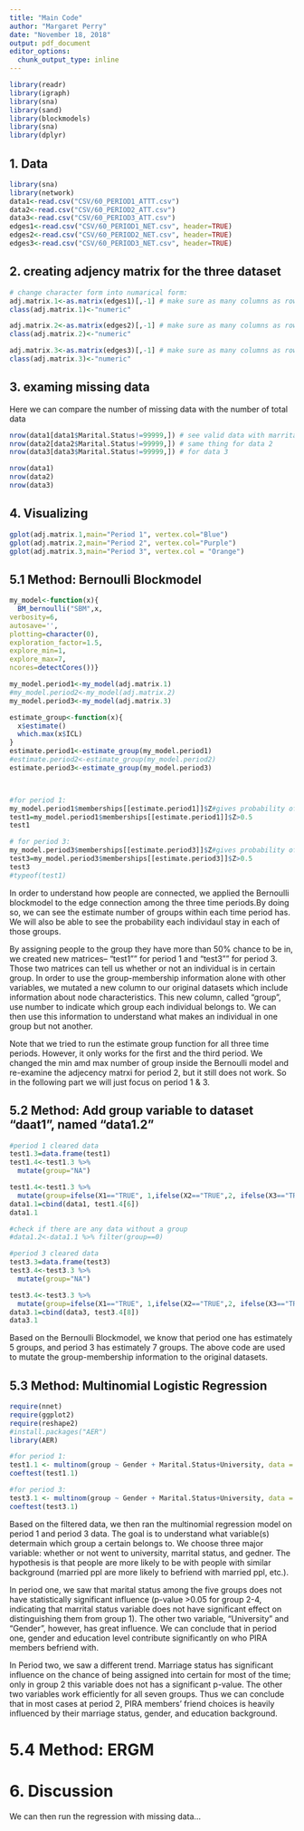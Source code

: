 ```yaml
---
title: "Main Code"
author: "Margaret Perry"
date: "November 18, 2018"
output: pdf_document
editor_options: 
  chunk_output_type: inline
---
```


```r
library(readr)
library(igraph)
library(sna)
library(sand)
library(blockmodels)
library(sna)
library(dplyr)
```

## 1. Data 

```r
library(sna)
library(network)
data1<-read.csv("CSV/60_PERIOD1_ATTT.csv")
data2<-read.csv("CSV/60_PERIOD2_ATT.csv")
data3<-read.csv("CSV/60_PERIOD3_ATT.csv")
edges1<-read.csv("CSV/60_PERIOD1_NET.csv", header=TRUE)
edges2<-read.csv("CSV/60_PERIOD2_NET.csv", header=TRUE)
edges3<-read.csv("CSV/60_PERIOD3_NET.csv", header=TRUE)
```

## 2. creating adjency matrix for the three dataset 

```r
# change character form into numarical form:
adj.matrix.1<-as.matrix(edges1)[,-1] # make sure as many columns as rows
class(adj.matrix.1)<-"numeric"

adj.matrix.2<-as.matrix(edges2)[,-1] # make sure as many columns as rows
class(adj.matrix.2)<-"numeric"

adj.matrix.3<-as.matrix(edges3)[,-1] # make sure as many columns as rows
class(adj.matrix.3)<-"numeric"

```

## 3. examing missing data 

Here we can compare the number of missing data with the number of total data
```r
nrow(data1[data1$Marital.Status!=99999,]) # see valid data with marrital status not missing for data 1
nrow(data2[data2$Marital.Status!=99999,]) # same thing for data 2 
nrow(data3[data3$Marital.Status!=99999,]) # for data 3

nrow(data1)
nrow(data2)
nrow(data3)
```

## 4. Visualizing 

```r
gplot(adj.matrix.1,main="Period 1", vertex.col="Blue")
gplot(adj.matrix.2,main="Period 2", vertex.col="Purple")
gplot(adj.matrix.3,main="Period 3", vertex.col = "Orange")

```


## 5.1 Method: Bernoulli Blockmodel 
```r
my_model<-function(x){
  BM_bernoulli("SBM",x,
verbosity=6,
autosave='',
plotting=character(0),
exploration_factor=1.5,
explore_min=1,
explore_max=7,
ncores=detectCores())}

my_model.period1<-my_model(adj.matrix.1)
#my_model.period2<-my_model(adj.matrix.2)
my_model.period3<-my_model(adj.matrix.3)

estimate_group<-function(x){
  x$estimate()
  which.max(x$ICL)
}
estimate.period1<-estimate_group(my_model.period1)
#estimate.period2<-estimate_group(my_model.period2)
estimate.period3<-estimate_group(my_model.period3)



#for period 1:
my_model.period1$memberships[[estimate.period1]]$Z#gives probability of being in each group
test1=my_model.period1$memberships[[estimate.period1]]$Z>0.5
test1

# for period 3:
my_model.period3$memberships[[estimate.period3]]$Z#gives probability of being in each group
test3=my_model.period3$memberships[[estimate.period3]]$Z>0.5
test3
#typeof(test1)
```
In order to understand how people are connected, we applied the Bernoulli blockmodel to the edge connection among the three time periods.By doing so, we can see the estimate number of groups within each time period has. We will also be able to see the probability each individaul stay in each of those groups. 

By assigning people to the group they have more than 50% chance to be in, we created new matrices-- "test1"" for period 1 and "test3"" for period 3. Those two matrices can tell us whether or not an individual is in certain group. In order to use the group-membership information alone with other variables, we mutated a new column to our original datasets which include information about node characteristics. This new column, called "group", use number to indicate which group each individual belongs to. We can then use this information to understand what makes an individual in one group but not another. 

Note that we tried to run the estimate group function for all three time periods. However, it only works for the first and the third period. We changed the min amd max number of group inside the Bernoulli model and re-examine the adjecency matrxi for period 2, but it still does not work. So in the following part we will just focus on period 1 & 3. 

## 5.2 Method: Add group variable to dataset "daat1", named "data1.2"

```r
#period 1 cleared data
test1.3=data.frame(test1)
test1.4<-test1.3 %>%
  mutate(group="NA")

test1.4<-test1.3 %>%
  mutate(group=ifelse(X1=="TRUE", 1,ifelse(X2=="TRUE",2, ifelse(X3=="TRUE",3,ifelse(X4=="TRUE",4,ifelse(X5=="TRUE", 5, 0))))))
data1.1=cbind(data1, test1.4[6])
data1.1

#check if there are any data without a group 
#data1.2<-data1.1 %>% filter(group==0)

#period 3 cleared data
test3.3=data.frame(test3)
test3.4<-test3.3 %>%
  mutate(group="NA")

test3.4<-test3.3 %>%
  mutate(group=ifelse(X1=="TRUE", 1,ifelse(X2=="TRUE",2, ifelse(X3=="TRUE",3,ifelse(X4=="TRUE",4,ifelse(X5=="TRUE", 5, ifelse(X6=="TRUE", 6, ifelse(X7=="TRUE", 7, ifelse(X7=="TRUE", 7, 0)))))))))
data3.1=cbind(data3, test3.4[8])
data3.1

```
Based on the Bernoulli Blockmodel, we know that period one has estimately 5 groups, and period 3 has estimately 7 groups. The above code are used to mutate the group-membership information to the original datasets. 

## 5.3 Method: Multinomial Logistic Regression 

```r
require(nnet)
require(ggplot2)
require(reshape2)
#install.packages("AER")
library(AER)

#for period 1:
test1.1 <- multinom(group ~ Gender + Marital.Status+University, data = data1.1)
coeftest(test1.1)

#for period 3: 
test3.1 <- multinom(group ~ Gender + Marital.Status+University, data = data3.1)
coeftest(test3.1)
```
Based on the filtered data, we then ran the multinomial regression model on period 1 and period 3 data. The goal is to understand what variable(s) determain which group a certain belongs to. We choose three major variable: whether or not went to university, marrital status, and gedner. The hypothesis is that people are more likely to be with people with similar background (married ppl are more likely to befriend with married ppl, etc.). 

In period one, we saw that marital status among the five groups does not have statistically significant influence (p-value >0.05 for group 2-4, indicating that marrital status variable does not have significant effect on distinguishing them from group 1). The other two variable, 
"University" and "Gender", however, has great influence. We can conclude that in period one, gender and education level contribute significantly on who PIRA members befriend with. 

In Period two, we saw a different trend. Marriage status has significant influence on the chance of being assigned into certain for most of the time; only in group 2 this variable does not has a significant p-value. The other two variables work efficiently for all seven groups. Thus we can conclude that in most cases at period 2, PIRA members' friend choices is heavily influenced by their marriage status, gender, and education background. 

# 5.4 Method: ERGM

# 6. Discussion
We can then run the regression with missing data...
